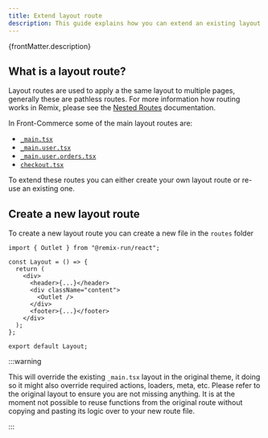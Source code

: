 ```yaml
---
title: Extend layout route
description: This guide explains how you can extend an existing layout routes.
---
```


<p>{frontMatter.description}</p>

## What is a layout route?

Layout routes are used to apply a the same layout to multiple pages, generally
these are pathless routes. For more information how routing works in Remix,
please see the
[Nested Routes](https://remix.run/docs/en/main/file-conventions/routes#nested-routes)
documentation.

In Front-Commerce some of the main layout routes are:

- [`_main.tsx`](https://gitlab.blackswift.cloud/front-commerce/front-commerce/-/blob/main/packages/theme-chocolatine/routes/_main.tsx)
- [`_main.user.tsx`](https://gitlab.blackswift.cloud/front-commerce/front-commerce/-/blob/main/packages/theme-chocolatine/routes/_main.user.tsx)
- [`_main.user.orders.tsx`](https://gitlab.blackswift.cloud/front-commerce/front-commerce/-/blob/main/packages/theme-chocolatine/routes/_main.user.orders.tsx)
- [`checkout.tsx`](https://gitlab.blackswift.cloud/front-commerce/front-commerce/-/blob/main/packages/theme-chocolatine/routes/checkout.tsx)

To extend these routes you can either create your own layout route or re-use an
existing one.

## Create a new layout route

To create a new layout route you can create a new file in the `routes` folder

```tsx title="routes/_main.tsx"
import { Outlet } from "@remix-run/react";

const Layout = () => {
  return (
    <div>
      <header>{...}</header>
      <div className="content">
        <Outlet />
      </div>
      <footer>{...}</footer>
    </div>
  );
};

export default Layout;
```

:::warning

This will override the existing `_main.tsx` layout in the original theme, it
doing so it might also override required actions, loaders, meta, etc. Please
refer to the original layout to ensure you are not missing anything. It is at
the moment not possible to reuse functions from the original route without
copying and pasting its logic over to your new route file.

:::
